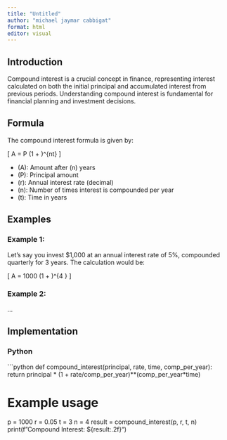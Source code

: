 ```yaml
---
title: "Untitled"
author: "michael jaymar cabbigat"
format: html
editor: visual
---
```

## Introduction
Compound interest is a crucial concept in finance, representing interest calculated on both the initial principal and accumulated interest from previous periods. Understanding compound interest is fundamental for financial planning and investment decisions.

## Formula
The compound interest formula is given by:

\[ A = P \times (1 + \frac{r}{n})^{nt} \]

- \(A\): Amount after \(n\) years
- \(P\): Principal amount
- \(r\): Annual interest rate (decimal)
- \(n\): Number of times interest is compounded per year
- \(t\): Time in years

## Examples
### Example 1:
Let's say you invest $1,000 at an annual interest rate of 5%, compounded quarterly for 3 years. The calculation would be:

\[ A = 1000 \times (1 + \frac{0.05}{4})^{4 \times 3} \]

### Example 2:
...

## Implementation
### Python
```python
def compound_interest(principal, rate, time, comp_per_year):
    return principal * (1 + rate/comp_per_year)**(comp_per_year*time)

# Example usage
p = 1000
r = 0.05
t = 3
n = 4
result = compound_interest(p, r, t, n)
print(f"Compound Interest: ${result:.2f}")